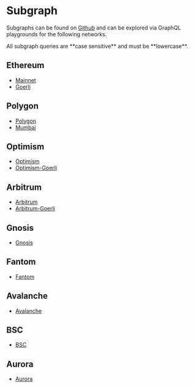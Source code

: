 
# Subgraph

Subgraphs can be found on [Github](https://github.com/0xSplits/splits-subgraph)
and can be explored via GraphQL playgrounds for the following networks.

<Callout>
  All subgraph queries are **case sensitive** and must be **lowercase**.
</Callout>

## Ethereum

- [Mainnet](https://thegraph.com/hosted-service/subgraph/0xsplits/splits-subgraph-ethereum)
- [Goerli](https://thegraph.com/hosted-service/subgraph/0xsplits/splits-subgraph-goerli)

## Polygon

- [Polygon](https://thegraph.com/hosted-service/subgraph/0xsplits/splits-subgraph-polygon)
- [Mumbai](https://thegraph.com/hosted-service/subgraph/0xsplits/splits-subgraph-mumbai)

## Optimism

- [Optimism](https://thegraph.com/hosted-service/subgraph/0xsplits/splits-subgraph-optimism)
- [Optimism-Goerli](https://thegraph.com/hosted-service/subgraph/0xsplits/splits-subgraph-opt-goerli)

## Arbitrum

- [Arbitrum](https://thegraph.com/hosted-service/subgraph/0xsplits/splits-subgraph-arbitrum)
- [Arbitrum-Goerli](https://thegraph.com/hosted-service/subgraph/0xsplits/splits-subgraph-arb-goerli)

## Gnosis
- [Gnosis](https://thegraph.com/hosted-service/subgraph/0xsplits/splits-subgraph-gnosis)

## Fantom
- [Fantom](https://thegraph.com/hosted-service/subgraph/0xsplits/splits-subgraph-fantom)

## Avalanche
- [Avalanche](https://thegraph.com/hosted-service/subgraph/0xsplits/splits-subgraph-avalanche)

## BSC
- [BSC](https://thegraph.com/hosted-service/subgraph/0xsplits/splits-subgraph-bsc)

## Aurora
- [Aurora](https://thegraph.com/hosted-service/subgraph/0xsplits/splits-subgraph-aurora)
